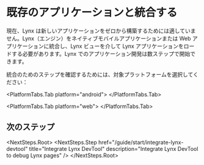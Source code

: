 

<style>
  {`
    .rspress-doc-footer {
      display: none;
    }
  `}
</style>

# 既存のアプリケーションと統合する

現在、Lynx は新しいアプリケーションをゼロから構築するためには適していません。Lynx（エンジン）をネイティブモバイルアプリケーションまたは Web アプリケーションに統合し、Lynx ビューを介して Lynx アプリケーションをロードする必要があります。Lynx でのアプリケーション開発は数ステップで開始できます。

統合のためのステップを確認するためには、対象プラットフォームを選択してください：

<PlatformTabs hashKey="platform">
  <PlatformTabs.Tab platform="ios">
    <IntegratingLynxIOS />
  </PlatformTabs.Tab>

<PlatformTabs.Tab platform="android">
  <IntegratingLynxAndroid />
</PlatformTabs.Tab>

  <PlatformTabs.Tab platform="web">
    <IntegratingLynxWeb />
  </PlatformTabs.Tab>
</PlatformTabs>

## 次のステップ

<NextSteps.Root>
  <NextSteps.Step
    href="/guide/start/integrate-lynx-devtool"
    title="Integrate Lynx DevTool"
    description="Integrate Lynx DevTool to debug Lynx pages"
  />
</NextSteps.Root>
